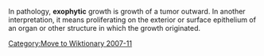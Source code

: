 [[Category:Move to Wiktionary 2007-11]]
{{Cleanup|date=October 2007}}
{{see also|endophytic}}
In pathology, '''exophytic''' growth is growth of a tumor outward. In another interpretation, it means proliferating on the exterior or surface epithelium of an organ or other structure in which the growth originated.

{{Uncategorized|date=October 2007}}